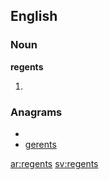 {{also|Regents}}
==English==

===Noun===
'''regents'''

# {{plural of|[[regent]]}}

===Anagrams===
* {{alphagram|eegnrst}}
* [[gerents#English|gerents]]

[[ar:regents]]
[[sv:regents]]